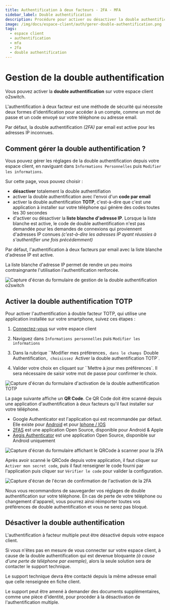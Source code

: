 ```yaml
---
title: Authentification à deux facteurs - 2FA - MFA
sidebar_label: Double authentification
description: Procédure pour activer ou désactiver la double authentification sur l'espace client o2switch
image: /img/docs/espace-client/auth/gerer-double-authentification.png
tags:
  - espace client
  - authentification
  - mfa 
  - 2fa 
  - double authentification 
---
```


# Gestion de la double authentification

Vous pouvez activer la **double authentification** sur votre espace client o2switch.

L'authentification à deux facteur est une méthode de sécurité qui nécessite deux formes d'identification pour accéder à
un compte, comme un mot de passe et un code envoyé sur votre téléphone ou adresse email.

Par défaut, la double authentification *(2FA)* par email est active pour les adresses IP inconnues.

## Comment gérer la double authentification ? 

Vous pouvez gérer les réglages de la double authentification depuis votre espace client, en naviguant dans 
`Informations Personnelles` puis `Modifier les informations`. 

Sur cette page, vous pouvez choisir : 
  * **désactiver** totalement la double authentifiation 
  * activer la double authentification avec l'envoi d'un **code par email** 
  * activer la double authentification **TOTP**, c'est-à-dire que c'est une application à installer sur votre téléphone qui
  génère des codes toutes les 30 secondes 
  * d'activer ou désactiver la **liste blanche d'adresse IP**. Lorsque la liste blanche est active, le code de double 
  authentification n'est pas demandée pour les demandes de connexions qui proviennent d'adresses IP connues 
  *(c'est-à-dire les adresses IP ayant réussies à s'authentifier  une fois précédemment)*

Par défaut, l'authentification à deux facteurs par email avec la liste blanche d'adresse IP est active.

La liste blanche d'adresse IP permet de rendre un peu moins contraingnante l'utilisation l'authentification renforcée. 

<Image
    src="/img/docs/espace-client/auth/gerer-double-authentification.png"
    title="Gestion de la double authentification sur l'espace client o2switch"
    caption="Page de gestion de la double authentification"
    alt="Capture d'écran du formulaire de gestion de la double authentification o2switch"
/>

## Activer la double authentification TOTP 

Pour activer l'authentification à double facteur TOTP, qui utilise une application installée sur votre smartphone,
suivez ces étapes :

1. [Connectez-vous](https://clients.o2switch.fr/auth/connexion) sur votre espace client 

2. Naviguez dans `Informations personnelles` puis `Modifier les informations`

3. Dans la rubrique ``Modifier mes préférences`, dans le champs `Double Authentification`, choisissez `Activer la double
authentification TOTP`. 

4. Valider votre choix en cliquant sur ``Mettre à jour mes préférences`. Il sera nécessaire de saisir votre mot de passe
pour confirmer le choix. 

<Image
    src="/img/docs/espace-client/auth/2fa-totp-google-authenticator.png"
    title="Activer la double authentification TOTP"
    caption="Activation de la double authentification TOTP sur l'espace client o2switch"
    alt="Capture d'écran du formulaire d'activation de la double authentification TOTP"
/>

La page suivante affiche un **QR Code**. Ce QR Code doit être scanné depuis une application d'authentification à deux
facteurs qu'il faut installer sur votre téléphone.
  * Google Authenticator est l'application qui est recommandée par défaut. Elle existe pour 
  [Android](https://play.google.com/store/apps/details?id=com.google.android.apps.authenticator2&hl=fr) et pour 
  [Iphone / IOS](https://apps.apple.com/fr/app/google-authenticator/id388497605)
  * [2FAS](https://2fas.com/) est une application Open Source, disponible pour Android & Apple 
  * [Aegis Authenticator](https://getaegis.app/) est une application Open Source, disponible sur Android uniquement 

<Image
    src="/img/docs/espace-client/auth/2fa-qrcode.png"
    title="QRCode pour activer l'authentification à deux facteurs"
    caption="Le QRCode doit être scanné depuis une application d'authentification à deux facteurs"
    alt="Capture d'écran du formulaire affichant le QRCode à scanner pour la 2FA"
/>

Après avoir scanné le QRCode depuis votre application, il faut cliquer sur `Activer mon secret code`, puis il faut
renseigner le code fourni par l'application puis cliquer sur `Vérifier le code` pour valider la configuration. 

<Image
    src="/img/docs/espace-client/auth/activation-2fa-o2switch.png"
    title="Validation de l'activation de l'authentification à facteur multiple"
    caption="Vous devez renseigner l'un des codes générés par l'application pour valider l'activation de la 2FA"
    alt="Capture d'écran de l'écran de confirmation de l'activation de la 2FA"
/>

Nous vous recommandons de sauvegarder vos réglages de double authentification sur votre téléphone. En cas de perte de 
votre téléphone ou changement d'appareil, vous pourrez ainsi réimporter toutes vos préférences de double 
authentification et vous ne serez pas bloqué. 

## Désactiver la double authentification

L'authentification à facteur multiple peut être désactivé depuis votre espace client.

Si vous n'êtes pas en mesure de vous connecter sur votre espace client, à cause de la double authentification qui est
devenue bloquante *(à cause d'une perte de téléphone par exemple)*, alors la seule solution sera de contacter le support
technique.

Le support technique devra être contacté depuis la même adresse email que celle renseignée en fiche client.

Le support peut être amené à demander des documents supplémentaires, comme une pièce d'identité, pour procéder à la 
désactivation de l'authentification multiple. 